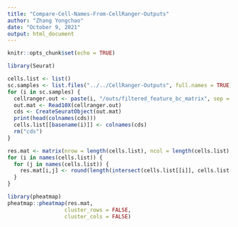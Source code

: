 ```yaml
---
title: "Compare-Cell-Names-From-CellRanger-Outputs"
author: "Zhang Yongchao"
date: "October 9, 2021"
output: html_document
---
```


```r
knitr::opts_chunk$set(echo = TRUE)
```

```r
library(Seurat)
```

```r
cells.list <- list()
sc.samples <- list.files("../../CellRanger-Outputs", full.names = TRUE)
for (i in sc.samples) {
  cellranger.out <- paste(i, "/outs/filtered_feature_bc_matrix", sep = "")
  out.mat <- Read10X(cellranger.out)
  cds <- CreateSeuratObject(out.mat)
  print(head(colnames(cds)))
  cells.list[[basename(i)]] <- colnames(cds)
  rm("cds")
}
```
```r
res.mat <- matrix(nrow = length(cells.list), ncol = length(cells.list), dimnames = list(names(cells.list), names(cells.list)))
for (i in names(cells.list)) {
  for (j in names(cells.list)) {
    res.mat[i,j] <- round(length(intersect(cells.list[[i]], cells.list[[j]]))/length(cells.list[[i]]), digits = 3)
  }
}
```

```r
library(pheatmap)
pheatmap::pheatmap(res.mat,
                  cluster_rows = FALSE,
                  cluster_cols = FALSE)
```

